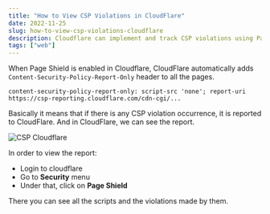```yaml
---
title: "How to View CSP Violations in CloudFlare"
date: 2022-11-25
slug: how-to-view-csp-violations-cloudflare
description: Cloudflare can implement and track CSP violations using Page shield. This article explains how to view the CSP violations recorded.
tags: ["web"]
---
```



When Page Shield is enabled in Cloudflare, CloudFlare automatically adds `Content-Security-Policy-Report-Only` header to all the pages.

```
content-security-policy-report-only: script-src 'none'; report-uri https://csp-reporting.cloudflare.com/cdn-cgi/...
```

Basically it means that if there is any CSP violation occurrence, it is reported to CloudFlare. And in CloudFlare, we can see the report.

<Image src={imgCSPCloudflare} alt="CSP Cloudflare" />

In order to view the report:

- Login to cloudflare
- Go to **Security** menu
- Under that, click on **Page Shield**

There you can see all the scripts and the violations made by them.
